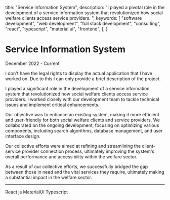 
  title: "Service Information System",
  description:
    "I played a pivotal role in the development of a service information system that revolutionized how social welfare clients access service providers. ",
  keywords: [
    "software development",
    "web development",
    "full stack development",
    "consulting",
    "react",
    "typescript",
    "material ui",
    "frontend",
  ],
}

<BackButton />

# Service Information System

<p className="text-sm text-muted-foreground">December 2022 - Current</p>

<div className="rounded-md border border-l-4 border-l-orange-400 p-4 font-semibold">
  I don't have the legal rights to display the actual application that I have
  worked on. Due to this I can only provide a brief description of the project.
</div>

I played a significant role in the development of a service information system that revolutionized how social welfare clients access service providers. I worked closely with our development team to tackle technical issues and implement critical enhancements.

Our objective was to enhance an existing system, making it more efficient and user-friendly for both social welfare clients and service providers. We collaborated on the ongoing development, focusing on optimizing various components, including search algorithms, database management, and user interface design.

Our collective efforts were aimed at refining and streamlining the client-service provider connection process, ultimately improving the system's overall performance and accessibility within the welfare sector.

As a result of our collective efforts, we successfully bridged the gap between those in need and the vital services they require, ultimately making a substantial impact in the welfare sector.

---

<Badge variant="outline">React.js</Badge>
<Badge variant="outline">MaterialUI</Badge>
<Badge variant="outline">Typescript</Badge>
